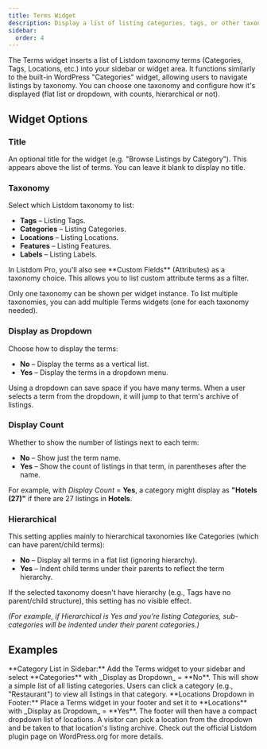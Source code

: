 ```yaml
---
title: Terms Widget
description: Display a list of listing categories, tags, or other taxonomies in a sidebar, with options for hierarchy and post counts (works like the WordPress Categories widget, but for Listdom taxonomies).
sidebar:
  order: 4
---
```



The Terms widget inserts a list of Listdom taxonomy terms (Categories, Tags, Locations, etc.) into your sidebar or widget area. It functions similarly to the built-in WordPress "Categories" widget, allowing users to navigate listings by taxonomy. You can choose one taxonomy and configure how it's displayed (flat list or dropdown, with counts, hierarchical or not).

## Widget Options

### Title
An optional title for the widget (e.g. "Browse Listings by Category"). This appears above the list of terms. You can leave it blank to display no title.

### Taxonomy
Select which Listdom taxonomy to list:

- **Tags** <Badge text="Default" /> – Listing Tags.
- **Categories** – Listing Categories.
- **Locations** – Listing Locations.
- **Features** – Listing Features.
- **Labels** – Listing Labels.

<Aside type="note">
In Listdom Pro, you'll also see **Custom Fields** (Attributes) as a taxonomy choice. This allows you to list custom attribute terms as a filter. <Badge text="Pro" />
</Aside>

Only one taxonomy can be shown per widget instance. To list multiple taxonomies, you can add multiple Terms widgets (one for each taxonomy needed).

### Display as Dropdown
Choose how to display the terms:

- **No** <Badge text="Default" /> – Display the terms as a vertical list.
- **Yes** – Display the terms in a dropdown menu.

Using a dropdown can save space if you have many terms. When a user selects a term from the dropdown, it will jump to that term's archive of listings.

### Display Count
Whether to show the number of listings next to each term:

- **No** <Badge text="Default" /> – Show just the term name.
- **Yes** – Show the count of listings in that term, in parentheses after the name.

For example, with _Display Count_ = **Yes**, a category might display as **"Hotels (27)"** if there are 27 listings in **Hotels**.

### Hierarchical
This setting applies mainly to hierarchical taxonomies like Categories (which can have parent/child terms):

- **No** <Badge text="Default" /> – Display all terms in a flat list (ignoring hierarchy).
- **Yes** – Indent child terms under their parents to reflect the term hierarchy.

If the selected taxonomy doesn't have hierarchy (e.g., Tags have no parent/child structure), this setting has no visible effect.

*(For example, if Hierarchical is Yes and you're listing Categories, sub-categories will be indented under their parent categories.)*

## Examples

<CardGrid>
  <Card>
    **Category List in Sidebar:** Add the Terms widget to your sidebar and select **Categories** with _Display as Dropdown_ = **No**. This will show a simple list of all listing categories. Users can click a category (e.g., "Restaurant") to view all listings in that category.
  </Card>
  <Card>
    **Locations Dropdown in Footer:** Place a Terms widget in your footer and set it to **Locations** with _Display as Dropdown_ = **Yes**. The footer will then have a compact dropdown list of locations. A visitor can pick a location from the dropdown and be taken to that location's listing archive.
  </Card>
</CardGrid>

<LinkCard href="https://wordpress.org/plugins/listdom/" title="Listdom Plugin on WP.org">
Check out the official Listdom plugin page on WordPress.org for more details.
</LinkCard>
